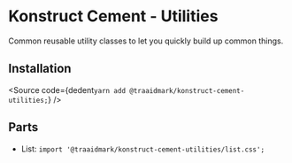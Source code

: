 
# Konstruct Cement - Utilities

Common reusable utility classes to let you quickly build up common things.

## Installation

<Source
  code={dedent`
    yarn add @traaidmark/konstruct-cement-utilities;
  `}
/>

## Parts

* List: `import '@traaidmark/konstruct-cement-utilities/list.css';`


